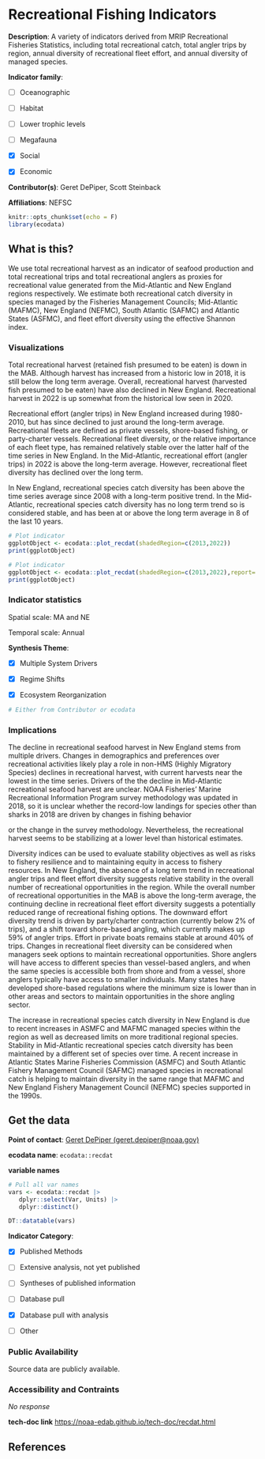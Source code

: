 # Recreational Fishing Indicators

**Description**: A variety of indicators derived from MRIP Recreational Fisheries Statistics, including total recreational catch, total angler trips by region, annual diversity of recreational fleet effort, and annual diversity of managed species.

**Indicator family**: 

- [ ] Oceanographic
- [ ] Habitat
- [ ] Lower trophic levels
- [ ] Megafauna
- [X] Social
- [X] Economic

**Contributor(s)**: Geret DePiper, Scott Steinback

**Affiliations**: NEFSC

```{r echo=FALSE}
knitr::opts_chunk$set(echo = F)
library(ecodata)
```
## What is this?
We use total recreational harvest as an indicator of seafood production and total recreational trips and total recreational anglers as proxies for recreational value generated from the Mid-Atlantic and New England regions respectively. We estimate both recreational catch diversity in species managed by the Fisheries Management Councils; Mid-Atlantic (MAFMC), New England (NEFMC), South Atlantic (SAFMC) and Atlantic States (ASFMC), and fleet effort diversity using the effective Shannon index.

### Visualizations
Total recreational harvest (retained fish presumed to be eaten) is down in the MAB. Although harvest has increased from a historic low in 2018, it is still below the long term average. Overall, recreational harvest (harvested fish presumed to be eaten) have also declined in New England. Recreational harvest in 2022 is up somewhat from the historical low seen in 2020.

Recreational effort (angler trips) in New England increased during 1980-2010, but has since declined to just around the long-term average. Recreational fleets are defined as private vessels, shore-based fishing, or party-charter vessels. Recreational fleet diversity, or the relative importance of each fleet type, has remained relatively stable over the latter half of the time series in New England. In the Mid-Atlantic, recreational effort (angler trips) in 2022 is above the long-term average. However, recreational fleet diversity has declined over the long term. 

In New England, recreational species catch diversity has been above the time series average since 2008 with a long-term positive trend. In the Mid-Atlantic, recreational species catch diversity has no long term trend so is considered stable, and has been at or above the long term average in 8 of the last 10 years.

```{r plot_recdatMAB}
# Plot indicator
ggplotObject <- ecodata::plot_recdat(shadedRegion=c(2013,2022))
print(ggplotObject)
```
```{r plot_recdatNE}
# Plot indicator
ggplotObject <- ecodata::plot_recdat(shadedRegion=c(2013,2022),report='NewEngland')
print(ggplotObject)
```
### Indicator statistics 
Spatial scale: MA and NE

Temporal scale: Annual

**Synthesis Theme**:

- [X] Multiple System Drivers
- [X] Regime Shifts
- [X] Ecosystem Reorganization

```{r autostats_recdat}
# Either from Contributor or ecodata
```

### Implications
The decline in recreational seafood harvest in New England stems from multiple drivers. Changes in demographics and preferences over recreational activities likely play a role in non-HMS (Highly Migratory Species) declines in recreational harvest, with current harvests near the lowest in the time series. Drivers of the the decline in Mid-Atlantic recreational seafood harvest are unclear. NOAA Fisheries’ Marine Recreational Information Program survey methodology was updated in 2018, so it is unclear whether the record-low landings for species other than sharks in 2018 are driven by changes in fishing behavior
or the change in the survey methodology. Nevertheless, the recreational harvest seems to be stabilizing at a lower level than historical estimates.

Diversity indices can be used to evaluate stability objectives as well as risks to fishery resilience and to maintaining equity in access to fishery resources. In New England, the absence of a long term trend in recreational angler trips and fleet effort diversity suggests relative stability in the overall number of recreational opportunities in the region. While the overall number of recreational opportunities in the MAB is above the long-term average, the continuing decline in recreational fleet effort diversity suggests a potentially reduced range of recreational fishing options. The downward effort diversity trend is driven by party/charter contraction (currently below 2% of trips), and a shift toward shore-based angling, which currently makes up 59% of angler trips. Effort in private boats remains stable at around 40% of trips. Changes in recreational fleet diversity can be considered when managers seek options to maintain recreational opportunities. Shore anglers will have access to different species than vessel-based anglers, and when the same species is accessible both from shore and from a vessel, shore anglers typically have access to smaller individuals. Many states have developed shore-based regulations where the minimum size is lower than in other areas and sectors to maintain opportunities in the shore angling sector.

The increase in recreational species catch diversity in New England is due to recent increases in ASMFC and MAFMC managed species within the region as well as decreased limits on more traditional regional species. Stability in Mid-Atlantic recreational species catch diversity has been maintained by a different set of species over time. A recent increase in Atlantic States Marine Fisheries Commission (ASMFC) and South Atlantic Fishery Management Council (SAFMC) managed species in recreational catch is helping to maintain diversity in the same range that MAFMC and New England Fishery Management Council (NEFMC) species supported in the 1990s.

## Get the data

**Point of contact**: [Geret DePiper (geret.depiper@noaa.gov)](Geret DePiper (geret.depiper@noaa.gov)){.email}

**ecodata name**: `ecodata::recdat`

**variable names**

```{r vars_recdat}
# Pull all var names
vars <- ecodata::recdat |>
   dplyr::select(Var, Units) |>
   dplyr::distinct()

DT::datatable(vars)
```
**Indicator Category**:

- [X] Published Methods
- [ ] Extensive analysis, not yet published
- [ ] Syntheses of published information
- [ ] Database pull
- [X] Database pull with analysis
- [ ] Other

### Public Availability

Source data are publicly available.

### Accessibility and Contraints

_No response_

**tech-doc link**
<https://noaa-edab.github.io/tech-doc/recdat.html>

## References

